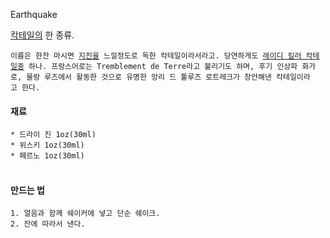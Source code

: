 Earthquake

[[칵테일]]의 한 종류.

 이름은 한잔 마시면 [[지진]]을 느낄정도로 독한 칵테일이라서라고. 당연하게도 [[레이디 킬러 칵테일]]중 하나. 프랑스어로는 Tremblement de Terre라고 불리기도 하며, 후기 인상파 화가로, 물랑 루즈에서 활동한 것으로 유명한 앙리 드 툴루즈 로트레크가 창안해낸 칵테일이라고 한다.

==== 재료 ====
 * 드라이 진 1oz(30ml)
 * 위스키 1oz(30ml)
 * 페르노 1oz(30ml)
 
 

==== 만드는 법 ====
 1. 얼음과 함께 쉐이커에 넣고 단순 쉐이크.
 2. 잔에 따라서 낸다.
